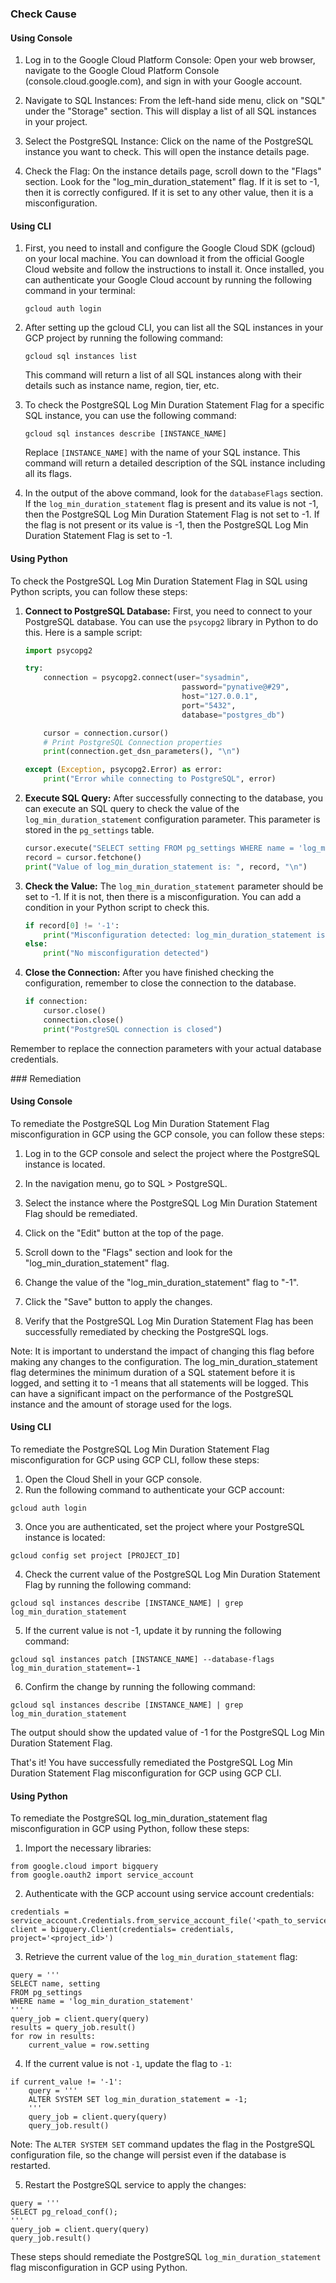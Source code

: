 

<Tabs><Tab title='Cause'>
### Check Cause

#### Using Console

1. Log in to the Google Cloud Platform Console: Open your web browser, navigate to the Google Cloud Platform Console (console.cloud.google.com), and sign in with your Google account.

2. Navigate to SQL Instances: From the left-hand side menu, click on "SQL" under the "Storage" section. This will display a list of all SQL instances in your project.

3. Select the PostgreSQL Instance: Click on the name of the PostgreSQL instance you want to check. This will open the instance details page.

4. Check the Flag: On the instance details page, scroll down to the "Flags" section. Look for the "log_min_duration_statement" flag. If it is set to -1, then it is correctly configured. If it is set to any other value, then it is a misconfiguration.

#### Using CLI

1. First, you need to install and configure the Google Cloud SDK (gcloud) on your local machine. You can download it from the official Google Cloud website and follow the instructions to install it. Once installed, you can authenticate your Google Cloud account by running the following command in your terminal:

   ```
   gcloud auth login
   ```

2. After setting up the gcloud CLI, you can list all the SQL instances in your GCP project by running the following command:

   ```
   gcloud sql instances list
   ```

   This command will return a list of all SQL instances along with their details such as instance name, region, tier, etc.

3. To check the PostgreSQL Log Min Duration Statement Flag for a specific SQL instance, you can use the following command:

   ```
   gcloud sql instances describe [INSTANCE_NAME]
   ```

   Replace `[INSTANCE_NAME]` with the name of your SQL instance. This command will return a detailed description of the SQL instance including all its flags.

4. In the output of the above command, look for the `databaseFlags` section. If the `log_min_duration_statement` flag is present and its value is not -1, then the PostgreSQL Log Min Duration Statement Flag is not set to -1. If the flag is not present or its value is -1, then the PostgreSQL Log Min Duration Statement Flag is set to -1.

#### Using Python

To check the PostgreSQL Log Min Duration Statement Flag in SQL using Python scripts, you can follow these steps:

1. **Connect to PostgreSQL Database:**
   First, you need to connect to your PostgreSQL database. You can use the `psycopg2` library in Python to do this. Here is a sample script:

   ```python
   import psycopg2

   try:
       connection = psycopg2.connect(user="sysadmin",
                                      password="pynative@#29",
                                      host="127.0.0.1",
                                      port="5432",
                                      database="postgres_db")

       cursor = connection.cursor()
       # Print PostgreSQL Connection properties
       print(connection.get_dsn_parameters(), "\n")

   except (Exception, psycopg2.Error) as error:
       print("Error while connecting to PostgreSQL", error)
   ```

2. **Execute SQL Query:**
   After successfully connecting to the database, you can execute an SQL query to check the value of the `log_min_duration_statement` configuration parameter. This parameter is stored in the `pg_settings` table.

   ```python
   cursor.execute("SELECT setting FROM pg_settings WHERE name = 'log_min_duration_statement'")
   record = cursor.fetchone()
   print("Value of log_min_duration_statement is: ", record, "\n")
   ```

3. **Check the Value:**
   The `log_min_duration_statement` parameter should be set to -1. If it is not, then there is a misconfiguration. You can add a condition in your Python script to check this.

   ```python
   if record[0] != '-1':
       print("Misconfiguration detected: log_min_duration_statement is not set to -1")
   else:
       print("No misconfiguration detected")
   ```

4. **Close the Connection:**
   After you have finished checking the configuration, remember to close the connection to the database.

   ```python
   if connection:
       cursor.close()
       connection.close()
       print("PostgreSQL connection is closed")
   ```

Remember to replace the connection parameters with your actual database credentials.

</Tab>

<Tab title='Remediation'>
### Remediation

#### Using Console

To remediate the PostgreSQL Log Min Duration Statement Flag misconfiguration in GCP using the GCP console, you can follow these steps:

1. Log in to the GCP console and select the project where the PostgreSQL instance is located.

2. In the navigation menu, go to SQL > PostgreSQL.

3. Select the instance where the PostgreSQL Log Min Duration Statement Flag should be remediated.

4. Click on the "Edit" button at the top of the page.

5. Scroll down to the "Flags" section and look for the "log_min_duration_statement" flag.

6. Change the value of the "log_min_duration_statement" flag to "-1".

7. Click the "Save" button to apply the changes.

8. Verify that the PostgreSQL Log Min Duration Statement Flag has been successfully remediated by checking the PostgreSQL logs.

Note: It is important to understand the impact of changing this flag before making any changes to the configuration. The log_min_duration_statement flag determines the minimum duration of a SQL statement before it is logged, and setting it to -1 means that all statements will be logged. This can have a significant impact on the performance of the PostgreSQL instance and the amount of storage used for the logs.

#### Using CLI

To remediate the PostgreSQL Log Min Duration Statement Flag misconfiguration for GCP using GCP CLI, follow these steps:

1. Open the Cloud Shell in your GCP console.
2. Run the following command to authenticate your GCP account:
```
gcloud auth login
```
3. Once you are authenticated, set the project where your PostgreSQL instance is located:
```
gcloud config set project [PROJECT_ID]
```
4. Check the current value of the PostgreSQL Log Min Duration Statement Flag by running the following command:
```
gcloud sql instances describe [INSTANCE_NAME] | grep log_min_duration_statement
```
5. If the current value is not -1, update it by running the following command:
```
gcloud sql instances patch [INSTANCE_NAME] --database-flags log_min_duration_statement=-1
```
6. Confirm the change by running the following command:
```
gcloud sql instances describe [INSTANCE_NAME] | grep log_min_duration_statement
```
The output should show the updated value of -1 for the PostgreSQL Log Min Duration Statement Flag. 

That's it! You have successfully remediated the PostgreSQL Log Min Duration Statement Flag misconfiguration for GCP using GCP CLI.

#### Using Python

To remediate the PostgreSQL log_min_duration_statement flag misconfiguration in GCP using Python, follow these steps:

1. Import the necessary libraries:

```
from google.cloud import bigquery
from google.oauth2 import service_account
```

2. Authenticate with the GCP account using service account credentials:

```
credentials = service_account.Credentials.from_service_account_file('<path_to_service_account_file>')
client = bigquery.Client(credentials= credentials, project='<project_id>')
```

3. Retrieve the current value of the `log_min_duration_statement` flag:

```
query = '''
SELECT name, setting
FROM pg_settings
WHERE name = 'log_min_duration_statement'
'''
query_job = client.query(query)
results = query_job.result()
for row in results:
    current_value = row.setting
```

4. If the current value is not `-1`, update the flag to `-1`:

```
if current_value != '-1':
    query = '''
    ALTER SYSTEM SET log_min_duration_statement = -1;
    '''
    query_job = client.query(query)
    query_job.result()
```

Note: The `ALTER SYSTEM SET` command updates the flag in the PostgreSQL configuration file, so the change will persist even if the database is restarted.

5. Restart the PostgreSQL service to apply the changes:

```
query = '''
SELECT pg_reload_conf();
'''
query_job = client.query(query)
query_job.result()
```

These steps should remediate the PostgreSQL `log_min_duration_statement` flag misconfiguration in GCP using Python.


</Tab>
</Tabs>
